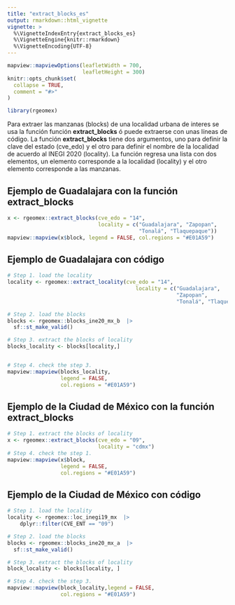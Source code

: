 ```yaml
---
title: "extract_blocks_es"
output: rmarkdown::html_vignette
vignette: >
  %\VignetteIndexEntry{extract_blocks_es}
  %\VignetteEngine{knitr::rmarkdown}
  %\VignetteEncoding{UTF-8}
---
```


```r
mapview::mapviewOptions(leafletWidth = 700, 
                        leafletHeight = 300)
knitr::opts_chunk$set(
  collapse = TRUE,
  comment = "#>"
)
```

```r
library(rgeomex)
```


Para extraer las manzanas (blocks) de una localidad urbana de interes se usa la función función **extract_blocks** ó puede extraerse con unas líneas  de código. La función **extract_blocks** tiene dos argumentos, uno para definir la clave del estado (cve_edo) y el otro para definir el nombre de la localidad de acuerdo al INEGI 2020 (locality). La función regresa una lista con dos elementos, un elemento corresponde a la localidad (locality) y el otro elemento corresponde a las manzanas.


## Ejemplo de Guadalajara con la función **extract_blocks** 

```r
x <- rgeomex::extract_blocks(cve_edo = "14", 
                             locality = c("Guadalajara", "Zapopan",
                                          "Tonalá", "Tlaquepaque"))
mapview::mapview(x$block, legend = FALSE, col.regions = "#E01A59")
```


## Ejemplo de Guadalajara con **código** 

```r
# Step 1. load the locality
locality <- rgeomex::extract_locality(cve_edo = "14",
                                         locality = c("Guadalajara",
                                                      "Zapopan",
                                                      "Tonalá", "Tlaquepaque"))

# Step 2. load the blocks
blocks <- rgeomex::blocks_ine20_mx_b  |>
  sf::st_make_valid()

# Step 3. extract the blocks of locality
blocks_locality <- blocks[locality,]


# Step 4. check the step 3.
mapview::mapview(blocks_locality, 
                 legend = FALSE, 
                 col.regions = "#E01A59")
```

## Ejemplo de la Ciudad de México con la función **extract_blocks** 

```r
# Step 1. extract the blocks of locality
x <- rgeomex::extract_blocks(cve_edo = "09", 
                             locality = "cdmx")
# Step 4. check the step 1.
mapview::mapview(x$block, 
                 legend = FALSE, 
                 col.regions = "#E01A59")
```


## Ejemplo de la Ciudad de México con **código** 

```r
# Step 1. load the locality
locality <- rgeomex::loc_inegi19_mx  |>
    dplyr::filter(CVE_ENT == "09") 

# Step 2. load the blocks
blocks <- rgeomex::blocks_ine20_mx_a  |>
  sf::st_make_valid()

# Step 3. extract the blocks of locality
block_locality <- blocks[locality, ]

# Step 4. check the step 3.
mapview::mapview(block_locality,legend = FALSE, 
                 col.regions = "#E01A59")
```






